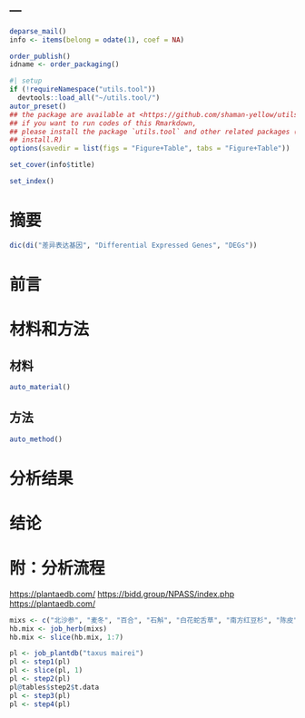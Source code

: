 ---
---

```r
deparse_mail()
info <- items(belong = odate(1), coef = NA)

order_publish()
idname <- order_packaging()
```

```r
#| setup
if (!requireNamespace("utils.tool"))
  devtools::load_all("~/utils.tool/")
autor_preset()
## the package are available at <https://github.com/shaman-yellow/utils.tool>
## if you want to run codes of this Rmarkdown,
## please install the package `utils.tool` and other related packages (run
## install.R)
options(savedir = list(figs = "Figure+Table", tabs = "Figure+Table"))
```

```r
set_cover(info$title)
```

```r
set_index()
```

# 摘要 {#abstract}

```r
dic(di("差异表达基因", "Differential Expressed Genes", "DEGs"))
```


# 前言 {#introduction}

# 材料和方法 {#methods}

## 材料

```r
auto_material()
```

## 方法

```r
auto_method()
```

# 分析结果 {#results}

# 结论 {#dis}

# 附：分析流程 {#workflow}

<https://plantaedb.com/>
<https://bidd.group/NPASS/index.php>
<https://plantaedb.com/>

```r
mixs <- c("北沙参", "麦冬", "百合", "石斛", "白花蛇舌草", "南方红豆杉", "陈皮", "党参")
hb.mix <- job_herb(mixs)
hb.mix <- slice(hb.mix, 1:7)

pl <- job_plantdb("taxus mairei")
pl <- step1(pl)
pl <- slice(pl, 1)
pl <- step2(pl)
pl@tables$step2$t.data
pl <- step3(pl)
pl <- step4(pl)

```
